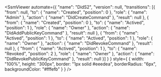 
<SsmViewer
  automate={{
  "name": "DidS2",
  "version": null,
  "transitions": [{
    "from": null,
    "to": {
      "name": "Created",
      "position": 0
    },
    "role": {
      "name": "Admin"
    },
    "action": {
      "name": "DidCreateCommand"
    },
    "result": null
  }, {
    "from": {
      "name": "Created",
      "position": 0
    },
    "to": {
      "name": "Actived",
      "position": 1
    },
    "role": {
      "name": "Owner"
    },
    "action": {
      "name": "DidAddPublicKeyCommand"
    },
    "result": null
  }, {
    "from": {
      "name": "Actived",
      "position": 1
    },
    "to": {
      "name": "Actived",
      "position": 1
    },
    "role": {
      "name": "Owner"
    },
    "action": {
      "name": "DidRevokeCommand"
    },
    "result": null
  }, {
    "from": {
      "name": "Actived",
      "position": 1
    },
    "to": {
      "name": "Revoked",
      "position": 2
    },
    "role": {
      "name": "Owner"
    },
    "action": {
      "name": "DidRevokePublicKeyCommand"
    },
    "result": null
  }]
}
}
  style={
    {
      width: "100%",
      height: "300px",
      border: "1px solid #eeedea",
      borderRadius: "6px",
      backgroundColor: "#fffefb"
    }
  }
/>
